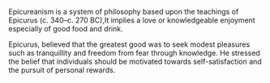 Epicureanism is a system of philosophy based upon the teachings of Epicurus (c. 340–c. 270 BC),It implies a love or knowledgeable enjoyment especially of good food and drink.

Epicurus, believed that the greatest good was to seek modest pleasures such as tranquillity and freedom from fear through knowledge. He stressed the belief that individuals should be motivated towards self-satisfaction and the pursuit of personal rewards.

{{rfc}}